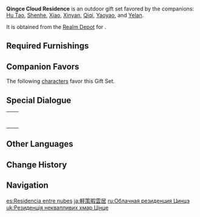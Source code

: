 {{Furnishing Infobox
|id             = 350044
|image          = Furnishing Set Qingce Cloud Residence Display.png
|category       = Outdoor Set
|subcategory    = Gift Set
|quality        = 4
|adeptal_energy = 920
|load           = 1,615
|description    = A mountain hamlet modeled after [[Qingce Village]]. It is said that the friendly atmosphere there is infectious and that visitors who enter will find themselves calmed and more appreciative of simple joys that they may have once forgotten.<br />To head out in pursuit of one's ideals and spend one's years magnificently chasing a career is certainly praiseworthy. But after spending so long on such endeavors, one may eventually tire. When that happens, a quiet and peaceful life out in the countryside remains a good choice. Qingce Village has always maintained its acceptance of young folk who head out to seek their fortunes, and is ready to welcome them back with open arms at any time.
|blueprint      = Realm Depot
}}
'''Qingce Cloud Residence''' is an outdoor gift set favored by the companions: [[Hu Tao]], [[Shenhe]], [[Xiao]], [[Xinyan]], [[Qiqi]], [[Yaoyao]], and [[Yelan]].

It is obtained from the [[Realm Depot]] for {{Item|Realm Currency|24|x=240}}.

==Required Furnishings==
{{Recipe
|type = Gift Set
|"The Color of the Wind" = 1
|Profuse Awlking = 1
|Sturdy Pine Fence = 4
|Bamboo Outdoor Tea Table = 2
|Crude Double-Decker Pallet = 1
|Large Stone Mill = 1
|Liyue House: Time Waits for No One = 1
|Liyue Shop: Citywide Favorite = 1
|Sturdy Stone Well = 1
|Adeptus Gate = 1
|Shadow Lamp: Painted Shadow = 1
|Evil-Repelling Lantern: All-Around Lighting = 1
|Straw Shed = 1
|Wooden Outdoor Tea Table = 1
|Overgrown Wildvest = 1
|"Dainty Fists" = 2
|sort = "The Color of the Wind";Profuse Awlking;Sturdy Pine Fence;Bamboo Outdoor Tea Table;Crude Double-Decker Pallet;Large Stone Mill;Liyue House: Time Waits for No One;Liyue Shop: Citywide Favorite;Sturdy Stone Well;Adeptus Gate;Shadow Lamp: Painted Shadow;Evil-Repelling Lantern: All-Around Lighting;Straw Shed;Wooden Outdoor Tea Table;Overgrown Wildvest;"Dainty Fists"
|yield = 0
}}

==Companion Favors==
The following [[characters]] favor this Gift Set.
{{Companion/Header}}
{{Companion
|character = Hu Tao
|rewards = {{Card|Primogem|20}}{{Card|Guide to Diligence|2}}{{Card|Mora|20,000}}
}}
{{Companion
|character = Qiqi
|rewards = {{Card|Primogem|20}}{{Card|Shivada Jade Fragment|1}}{{Card|Mora|20,000}}
}}
{{Companion
|character = Xiao
|rewards = {{Card|Primogem|20}}{{Card|Guide to Prosperity|2}}{{Card|Mora|20,000}}
}}
{{Companion
|character = Xinyan
|rewards = {{Card|Primogem|20}}{{Card|Guide to Gold|2}}{{Card|Mora|20,000}}
}}
{{Companion
|character = Shenhe
|rewards = {{Card|Primogem|20}}{{Card|Shivada Jade Fragment|1}}{{Card|Mora|20,000}}
}}
{{Companion
|character = Yaoyao
|rewards = {{Card|Primogem|20}}{{Card|Guide to Diligence|2}}{{Card|Mora|20,000}}
}}
{{Companion
|character = Yelan
|rewards = {{Card|Primogem|20}}{{Card|Varunada Lazurite Fragment|1}}{{Card|Mora|20,000}}
}}
{{Companion/Footer}}

==Special Dialogue==
{{HousingCompanion|favorite}}

{| class="wikitable"
|-
| {{Card|Hu Tao}} || {{Transclude|Hu Tao/Companion|Qingce Cloud Residence}}
|-
| {{Card|Qiqi}} || {{Transclude|Qiqi/Companion|Qingce Cloud Residence}}
|-
| {{Card|Xiao}} || {{Transclude|Xiao/Companion|Qingce Cloud Residence}}
|-
| {{Card|Xinyan}} || {{Transclude|Xinyan/Companion|Qingce Cloud Residence}}
|-
| {{Card|Shenhe}} || {{Transclude|Shenhe/Companion|Qingce Cloud Residence}}
|-
| {{Card|Yaoyao}} || {{Transclude|Yaoyao/Companion|Qingce Cloud Residence}}
|-
| {{Card|Yelan}} || {{Transclude|Yelan/Companion|Qingce Cloud Residence}}
|}

==Other Languages==
{{Other Languages
|en      = Qingce Cloud Residence
|zhs     = 轻策闲云居
|zhs_rm  = Qīngcè Xián Yún Jū
|zht     = 輕策閒雲居
|zht_rm  = Qīngcè Xián Yún Jū
|zh_tl   = Qingce Residence of the Leisurely Clouds
|ja      = 軽策暇雲居
|ja_rm   = Keisaku Kakumoi{{Assumed}}
|ja_tl   = Qingce High Place for Leisure{{Sino}}
|ko      = 구름 속 경책
|ko_rm   = Gureum Sok Gyeongchaek
|ko_tl   = Qingce in the Cloud
|es      = Residencia entre nubes
|es_tl   = Residence Between Clouds
|fr      = Résidence des nuages de Qingce
|fr_tl   = Qingce Clouds Residence
|ru      = Облачная резиденция Цинцэ
|ru_tl   = Qingce Cloud Residence
|th      = หมู่บ้านท่ามกลางหมู่เมฆ
|th_rm   = 
|th_tl   = 
|vi      = Khinh Sách Nhàn Vân Cư
|vi_tl   = 
|de      = Qingce-Wolkenlandhaus
|de_tl   = Qingce Cloud Lodge
|id      = Hunian Awan Qingce
|id_tl   = Qingce Cloud Residence
|pt      = Casas Celestes de Qingce
|pt_tl   = Celestial Houses of Qingce
|tr      = Qingce Bulut Köşkü
|tr_tl   = 
|it      = Residenza delle nuvole di Qingce
|it_tl   = 
}}

==Change History==
{{Change History|1.6}}

==Navigation==
{{Furnishing Navbox/Sets|type=gift}}

[[es:Residencia entre nubes]]
[[ja:軽策暇雲居]]
[[ru:Облачная резиденция Цинцэ]]
[[uk:Резиденція неквапливих хмар Цінце]]